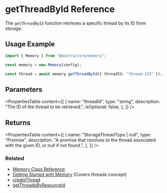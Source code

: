 # getThreadById Reference

The `getThreadById` function retrieves a specific thread by its ID from storage.

## Usage Example

```typescript
import { Memory } from "@mastra/core/memory";

const memory = new Memory(config);

const thread = await memory.getThreadById({ threadId: "thread-123" });
```

## Parameters

<PropertiesTable
  content={[
    {
      name: "threadId",
      type: "string",
      description: "The ID of the thread to be retrieved.",
      isOptional: false,
    },
  ]}
/>

## Returns

<PropertiesTable
  content={[
    {
      name: "StorageThreadType | null",
      type: "Promise",
      description:
        "A promise that resolves to the thread associated with the given ID, or null if not found.",
    },
  ]}
/>

### Related

- [Memory Class Reference](/reference/memory/Memory.mdx)
- [Getting Started with Memory](/docs/memory/overview.mdx) (Covers threads concept)
- [createThread](/reference/memory/createThread.mdx)
- [getThreadsByResourceId](/reference/memory/getThreadsByResourceId.mdx)
